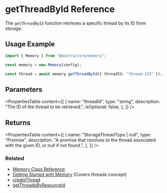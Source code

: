 # getThreadById Reference

The `getThreadById` function retrieves a specific thread by its ID from storage.

## Usage Example

```typescript
import { Memory } from "@mastra/core/memory";

const memory = new Memory(config);

const thread = await memory.getThreadById({ threadId: "thread-123" });
```

## Parameters

<PropertiesTable
  content={[
    {
      name: "threadId",
      type: "string",
      description: "The ID of the thread to be retrieved.",
      isOptional: false,
    },
  ]}
/>

## Returns

<PropertiesTable
  content={[
    {
      name: "StorageThreadType | null",
      type: "Promise",
      description:
        "A promise that resolves to the thread associated with the given ID, or null if not found.",
    },
  ]}
/>

### Related

- [Memory Class Reference](/reference/memory/Memory.mdx)
- [Getting Started with Memory](/docs/memory/overview.mdx) (Covers threads concept)
- [createThread](/reference/memory/createThread.mdx)
- [getThreadsByResourceId](/reference/memory/getThreadsByResourceId.mdx)
